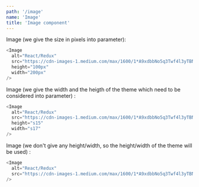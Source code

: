 ```yaml
---
path: '/image'
name: 'Image'
title: 'Image component'
---
```


Image (we give the size in pixels into parameter):

```js
<Image
  alt="React/Redux"
  src="https://cdn-images-1.medium.com/max/1600/1*A9xdbbNo5q3Twf4l3yTBNA.png"
  height="100px"
  width="200px"
/>
```

Image (we give the width and the heigth of the theme which need to be considered into parameter) :

```js
<Image
  alt="React/Redux"
  src="https://cdn-images-1.medium.com/max/1600/1*A9xdbbNo5q3Twf4l3yTBNA.png"
  height="s15"
  width="s17"
/>
```

Image (we don't give any height/width, so the height/width of the theme will be used) :

```js
<Image
  alt="React/Redux"
  src="https://cdn-images-1.medium.com/max/1600/1*A9xdbbNo5q3Twf4l3yTBNA.png"
/>
```
